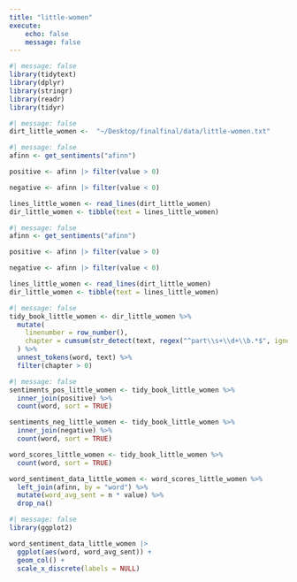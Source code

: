 ```yaml
---
title: "little-women"
execute:
    echo: false
    message: false
---
```


```r
#| message: false
library(tidytext)
library(dplyr)
library(stringr)
library(readr)
library(tidyr)
```
```r
#| message: false
dirt_little_women <-  "~/Desktop/finalfinal/data/little-women.txt"
```

```r
#| message: false
afinn <- get_sentiments("afinn")

positive <- afinn |> filter(value > 0)

negative <- afinn |> filter(value < 0)

lines_little_women <- read_lines(dirt_little_women)
dir_little_women <- tibble(text = lines_little_women)
```

```r
#| message: false
afinn <- get_sentiments("afinn")

positive <- afinn |> filter(value > 0)

negative <- afinn |> filter(value < 0)

lines_little_women <- read_lines(dirt_little_women)
dir_little_women <- tibble(text = lines_little_women)
```

```r
#| message: false
tidy_book_little_women <- dir_little_women %>%
  mutate(
    linenumber = row_number(),
    chapter = cumsum(str_detect(text, regex("^part\\s+\\d+\\b.*$", ignore_case = TRUE)))
  ) %>%
  unnest_tokens(word, text) %>%
  filter(chapter > 0) 
```


```r
#| message: false
sentiments_pos_little_women <- tidy_book_little_women %>%
  inner_join(positive) %>%
  count(word, sort = TRUE)

sentiments_neg_little_women <- tidy_book_little_women %>%
  inner_join(negative) %>%
  count(word, sort = TRUE)

word_scores_little_women <- tidy_book_little_women %>%
  count(word, sort = TRUE)

word_sentiment_data_little_women <- word_scores_little_women %>%
  left_join(afinn, by = "word") %>%
  mutate(word_avg_sent = n * value) %>%
  drop_na()
```


```r
#| message: false
library(ggplot2)

word_sentiment_data_little_women |> 
  ggplot(aes(word, word_avg_sent)) + 
  geom_col() + 
  scale_x_discrete(labels = NULL)
```

